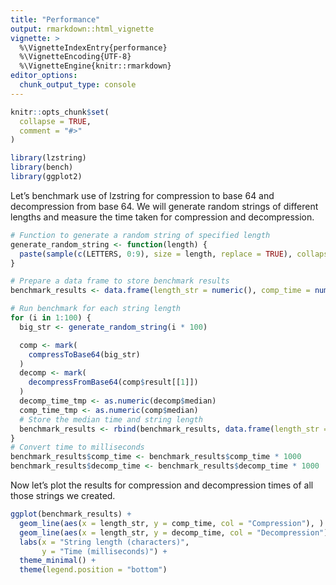 ```yaml
---
title: "Performance"
output: rmarkdown::html_vignette
vignette: >
  %\VignetteIndexEntry{performance}
  %\VignetteEncoding{UTF-8}
  %\VignetteEngine{knitr::rmarkdown}
editor_options:
  chunk_output_type: console
---
```


```r
knitr::opts_chunk$set(
  collapse = TRUE,
  comment = "#>"
)
```

```r
library(lzstring)
library(bench)
library(ggplot2)
```

Let's benchmark use of lzstring for compression to base 64 and decompression from base 64. We will generate random strings of different lengths and measure the time taken for compression and decompression.

```r
# Function to generate a random string of specified length
generate_random_string <- function(length) {
  paste(sample(c(LETTERS, 0:9), size = length, replace = TRUE), collapse = "")
}

# Prepare a data frame to store benchmark results
benchmark_results <- data.frame(length_str = numeric(), comp_time = numeric(), decomp_time = numeric())

# Run benchmark for each string length
for (i in 1:100) {
  big_str <- generate_random_string(i * 100)

  comp <- mark(
    compressToBase64(big_str)
  )
  decomp <- mark(
    decompressFromBase64(comp$result[[1]])
  )
  decomp_time_tmp <- as.numeric(decomp$median)
  comp_time_tmp <- as.numeric(comp$median)
  # Store the median time and string length
  benchmark_results <- rbind(benchmark_results, data.frame(length_str = nchar(big_str), comp_time = comp_time_tmp, decomp_time = decomp_time_tmp))
}
# Convert time to milliseconds
benchmark_results$comp_time <- benchmark_results$comp_time * 1000
benchmark_results$decomp_time <- benchmark_results$decomp_time * 1000
```

Now let's plot the results for compression and decompression times of all those strings we created.

```r
ggplot(benchmark_results) +
  geom_line(aes(x = length_str, y = comp_time, col = "Compression"), ) +
  geom_line(aes(x = length_str, y = decomp_time, col = "Decompression")) +
  labs(x = "String length (characters)",
       y = "Time (milliseconds)") +
  theme_minimal() +
  theme(legend.position = "bottom")
```
